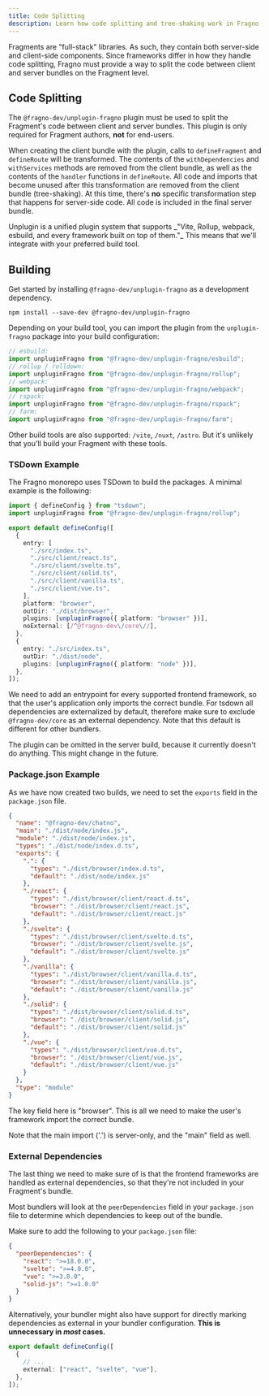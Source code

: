 ```yaml
---
title: Code Splitting
description: Learn how code splitting and tree-shaking work in Fragno
---
```


Fragments are "full-stack" libraries. As such, they contain both server-side and client-side
components. Since frameworks differ in how they handle code splitting, Fragno must provide a way to
split the code between client and server bundles on the Fragment level.

## Code Splitting

The `@fragno-dev/unplugin-fragno` plugin must be used to split the Fragment's code between client
and server bundles. This plugin is only required for Fragment authors, **not** for end-users.

When creating the client bundle with the plugin, calls to `defineFragment` and `defineRoute` will be
transformed. The contents of the `withDependencies` and `withServices` methods are removed from the
client bundle, as well as the contents of the `handler` functions in `defineRoute`. All code and
imports that become unused after this transformation are removed from the client bundle
(tree-shaking). At this time, there's **no** specific transformation step that happens for
server-side code. All code is included in the final server bundle.

<Callout title="Unplugin" type="info">
  Unplugin is a unified plugin system that supports _"Vite, Rollup, webpack, esbuild, and every
  framework built on top of them."_ This means that we'll integrate with your preferred build tool.
</Callout>

## Building

Get started by installing `@fragno-dev/unplugin-fragno` as a development dependency.

```npm
npm install --save-dev @fragno-dev/unplugin-fragno
```

Depending on your build tool, you can import the plugin from the `unplugin-fragno` package into your
build configuration:

```typescript
// esbuild:
import unpluginFragno from "@fragno-dev/unplugin-fragno/esbuild";
// rollup / rolldown:
import unpluginFragno from "@fragno-dev/unplugin-fragno/rollup";
// webpack:
import unpluginFragno from "@fragno-dev/unplugin-fragno/webpack";
// rspack:
import unpluginFragno from "@fragno-dev/unplugin-fragno/rspack";
// farm:
import unpluginFragno from "@fragno-dev/unplugin-fragno/farm";
```

Other build tools are also supported: `/vite`, `/nuxt`, `/astro`. But it's unlikely that you'll
build your Fragment with these tools.

### TSDown Example

The Fragno monorepo uses TSDown to build the packages. A minimal example is the following:

```typescript title="tsdown.config.ts"
import { defineConfig } from "tsdown";
import unpluginFragno from "@fragno-dev/unplugin-fragno/rollup";

export default defineConfig([
  {
    entry: [
      "./src/index.ts",
      "./src/client/react.ts",
      "./src/client/svelte.ts",
      "./src/client/solid.ts",
      "./src/client/vanilla.ts",
      "./src/client/vue.ts",
    ],
    platform: "browser",
    outDir: "./dist/browser",
    plugins: [unpluginFragno({ platform: "browser" })],
    noExternal: [/^@fragno-dev\/core\//],
  },
  {
    entry: "./src/index.ts",
    outDir: "./dist/node",
    plugins: [unpluginFragno({ platform: "node" })],
  },
]);
```

We need to add an entrypoint for every supported frontend framework, so that the user's application
only imports the correct bundle. For tsdown all dependencies are externalized by default, therefore
make sure to exclude `@fragno-dev/core` as an external dependency. Note that this default is
different for other bundlers.

<Callout title="Plugin in the server build" type="info">
  The plugin can be omitted in the server build, because it currently doesn't do anything. This
  might change in the future.
</Callout>

### Package.json Example

As we have now created two builds, we need to set the `exports` field in the `package.json` file.

```json title="package.json"
{
  "name": "@fragno-dev/chatno",
  "main": "./dist/node/index.js",
  "module": "./dist/node/index.js",
  "types": "./dist/node/index.d.ts",
  "exports": {
    ".": {
      "types": "./dist/browser/index.d.ts",
      "default": "./dist/node/index.js"
    },
    "./react": {
      "types": "./dist/browser/client/react.d.ts",
      "browser": "./dist/browser/client/react.js",
      "default": "./dist/browser/client/react.js"
    },
    "./svelte": {
      "types": "./dist/browser/client/svelte.d.ts",
      "browser": "./dist/browser/client/svelte.js",
      "default": "./dist/browser/client/svelte.js"
    },
    "./vanilla": {
      "types": "./dist/browser/client/vanilla.d.ts",
      "browser": "./dist/browser/client/vanilla.js",
      "default": "./dist/browser/client/vanilla.js"
    },
    "./solid": {
      "types": "./dist/browser/client/solid.d.ts",
      "browser": "./dist/browser/client/solid.js",
      "default": "./dist/browser/client/solid.js"
    },
    "./vue": {
      "types": "./dist/browser/client/vue.d.ts",
      "browser": "./dist/browser/client/vue.js",
      "default": "./dist/browser/client/vue.js"
    }
  },
  "type": "module"
}
```

The key field here is "browser". This is all we need to make the user's framework import the correct
bundle.

<Callout title="The '.' import is server-only." type="warning">
  Note that the main import ('.') is server-only, and the "main" field as well.
</Callout>

### External Dependencies

The last thing we need to make sure of is that the frontend frameworks are handled as external
dependencies, so that they're not included in your Fragment's bundle.

Most bundlers will look at the `peerDependencies` field in your `package.json` file to determine
which dependencies to keep out of the bundle.

Make sure to add the following to your `package.json` file:

```json title="package.json"
{
  "peerDependencies": {
    "react": ">=18.0.0",
    "svelte": ">=4.0.0",
    "vue": ">=3.0.0",
    "solid-js": ">=1.0.0"
  }
}
```

Alternatively, your bundler might also have support for directly marking dependencies as external in
your bundler configuration. **This is unnecessary in _most_ cases.**

```typescript title="tsdown.config.ts"
export default defineConfig([
  {
    // ...
    external: ["react", "svelte", "vue"],
  },
]);
```
